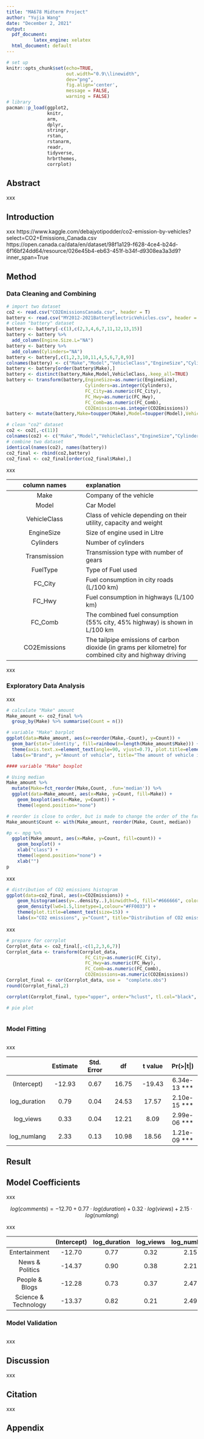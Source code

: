 ```yaml
---
title: "MA678 Midterm Project"
author: "Yujia Wang"
date: "December 2, 2021"
output:
  pdf_document: 
          latex_engine: xelatex
  html_document: default
---
```


```r
# set up
knitr::opts_chunk$set(echo=TRUE,
                      out.width="0.9\\linewidth",
                      dev="png",
                      fig.align='center',
                      message = FALSE,
                      warning = FALSE)
# library
pacman::p_load(ggplot2,
               knitr,
               arm,
               dplyr,
               stringr,
               rstan,
               rstanarm,
               readr,
               tidyverse,
               hrbrthemes,
               corrplot)
```

## Abstract

xxx 

## Introduction

xxx
https://www.kaggle.com/debajyotipodder/co2-emission-by-vehicles?select=CO2+Emissions_Canada.csv
https://open.canada.ca/data/en/dataset/98f1a129-f628-4ce4-b24d-6f16bf24dd64/resource/026e45b4-eb63-451f-b34f-d9308ea3a3d9?inner_span=True

## Method

### Data Cleaning and Combining

```r
# import two dataset
co2 <- read.csv("CO2EmissionsCanada.csv", header = T)
battery <- read.csv("MY2012-2021BatteryElectricVehicles.csv", header = T)
# clean "battery" dataset
battery <- battery[-c(1),c(2,3,4,6,7,11,12,13,15)]
battery <- battery %>%
  add_column(Engine.Size.L="NA")
battery <- battery %>%
  add_column(Cylinders="NA")
battery <- battery[,c(1,2,3,10,11,4,5,6,7,8,9)]
colnames(battery) <- c("Make","Model","VehicleClass","EngineSize","Cylinders","Transmission","FuelType","FC_City","FC_Hwy","FC_Comb","CO2Emissions")
battery <- battery[order(battery$Make),]
battery <- distinct(battery,Make,Model,VehicleClass,.keep_all=TRUE)
battery <- transform(battery,EngineSize=as.numeric(EngineSize),
                             Cylinders=as.integer(Cylinders),
                             FC_City=as.numeric(FC_City),
                             FC_Hwy=as.numeric(FC_Hwy),
                             FC_Comb=as.numeric(FC_Comb),
                             CO2Emissions=as.integer(CO2Emissions))
battery <- mutate(battery,Make=toupper(Make),Model=toupper(Model),VehicleClass=toupper(VehicleClass))

# clean "co2" dataset
co2 <- co2[,-c(11)]
colnames(co2) <- c("Make","Model","VehicleClass","EngineSize","Cylinders","Transmission","FuelType","FC_City","FC_Hwy","FC_Comb","CO2Emissions")
# combine two dataset
identical(names(co2), names(battery))
co2_final <- rbind(co2,battery)
co2_final <- co2_final[order(co2_final$Make),]
```

xxx

|column names                     |explanation|
|:--:                             |:-----|
|Make                             |Company of the vehicle|
|Model                            |Car Model|
|VehicleClass                     |Class of vehicle depending on their utility, capacity and weight|
|EngineSize                       |Size of engine used in Litre|
|Cylinders                        |Number of cylinders|
|Transmission                     |Transmission type with number of gears|
|FuelType                         |Type of Fuel used|
|FC_City                          |Fuel consumption in city roads (L/100 km)|
|FC_Hwy                           |Fuel consumption in highways (L/100 km)|
|FC_Comb                          |The combined fuel consumption (55% city, 45% highway) is shown in L/100 km|
|CO2Emissions                     |The tailpipe emissions of carbon dioxide (in grams per kilometre) for combined city and highway driving|

xxx

### Exploratory Data Analysis

xxx 

```r
# calculate "Make" amount
Make_amount <- co2_final %>% 
  group_by(Make) %>% summarise(Count = n())
```

```r
# variable "Make" barplot
ggplot(data=Make_amount, aes(x=reorder(Make,-Count), y=Count)) +
  geom_bar(stat='identity', fill=rainbow(n=length(Make_amount$Make))) +
  theme(axis.text.x=element_text(angle=90, vjust=0.7), plot.title=element_text(size=15)) +
  labs(x="Brand", y="Amount of vehicle", title="The amount of vehicle in different brands")
```

```r
#### variable "Make" boxplot

# Using median
Make_amount %>%
  mutate(Make=fct_reorder(Make,Count, .fun='median')) %>%
  ggplot(data=Make_amount, aes(x=Make, y=Count, fill=Make)) + 
    geom_boxplot(aes(x=Make, y=Count)) +
    theme(legend.position="none") 

# reorder is close to order, but is made to change the order of the factor levels.
Make_amount$Count <- with(Make_amount, reorder(Make, Count, median))

#p <- mpg %>%
  ggplot(Make_amount, aes(x=Make, y=Count, fill=count)) + 
    geom_boxplot() +
    xlab("class") +
    theme(legend.position="none") +
    xlab("")
p
```

xxx

```r
# distribution of CO2 emissions histogram
ggplot(data=co2_final, aes(x=CO2Emissions)) +
    geom_histogram(aes(y=..density..),binwidth=5, fill="#666666", color="#e9ecef") +
    geom_density(lwd=1.5,linetype=1,colour="#FF0033") +
    theme(plot.title=element_text(size=15)) +
    labs(x="CO2 emissions", y="Count", title="Distribution of CO2 emissions")
```

xxx

```r
# prepare for corrplot
Corrplot_data <- co2_final[,-c(1,2,3,6,7)]
Corrplot_data <- transform(Corrplot_data,
                             FC_City=as.numeric(FC_City),
                             FC_Hwy=as.numeric(FC_Hwy),
                             FC_Comb=as.numeric(FC_Comb),
                             CO2Emissions=as.numeric(CO2Emissions))
Corrplot_final <- cor(Corrplot_data, use =  "complete.obs")
round(Corrplot_final,2)
```

```r
corrplot(Corrplot_final, type="upper", order="hclust", tl.col="black", tl.srt=45)
```

```r
# pie plot



```



### Model Fitting

```r

```

xxx

|                |Estimate   |Std. Error  |df        |t value |Pr(>&#124;t&#124;) |
|:---:           |:---:      |:---:       |:---:     |:---:   |:---:              |
|(Intercept)     |-12.93     |0.67        |16.75     |-19.43  |6.34e-13 ***       |
|log_duration    |0.79       |0.04        |24.53     |17.57   |2.10e-15 ***       |
|log_views       |0.33       |0.04        |12.21     |8.09    |2.99e-06 ***       |
|log_numlang     |2.33       |0.13        |10.98     |18.56   |1.21e-09 ***       |

## Result

## Model Coefficients

xxx

$$log(comments)= -12.70 + 0.77\cdot log(duration) + 0.32\cdot log(views) + 2.15\cdot log(numlang)$$

xxx

|                        |(Intercept) |log_duration |log_views  |log_numlang |
|:---:                   |:---:       |:---:        |:---:      |:---:       |
|Entertainment           |-12.70      |0.77         |0.32       |2.15        |
|News & Politics         |-14.37      |0.90         |0.38       |2.21        |
|People & Blogs          |-12.28      |0.73         |0.37       |2.47        |
|Science & Technology    |-13.37      |0.82         |0.21       |2.49        |

### Model Validation

```r

```
   
xxx

## Discussion

xxx

## Citation

xxx    

\newpage
## Appendix
```r

```












